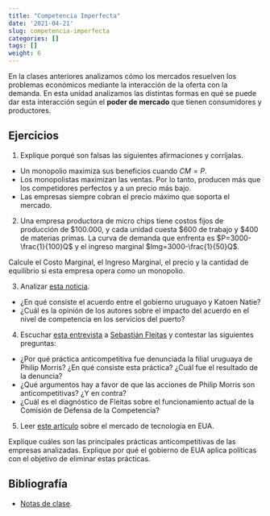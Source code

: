 ```yaml
---
title: "Competencia Imperfecta"
date: '2021-04-21'
slug: competencia-imperfecta
categories: []
tags: []
weight: 6
---
```



<style>
.twitter-tweet {
  margin: 0 auto;
}

</style>

En la clases anteriores analizamos cómo los mercados resuelven los problemas económicos mediante la interacción de la oferta con la demanda. En esta unidad analizamos las distintas formas en qué se puede dar esta interacción según el __poder de mercado__ que tienen consumidores y productores.


## Ejercicios


1. Explique porqué son falsas las siguientes afirmaciones y corríjalas.
- Un monopolio maximiza sus beneficios cuando $CM = P$.
- Los monopolistas maximizan las ventas. Por lo tanto, producen más que los competidores perfectos y a un precio más bajo.
- Las empresas siempre cobran el precio máximo que soporta el mercado.

2. Una empresa productora de micro chips tiene costos fijos de producción de $100.000, y cada unidad cuesta $600 de trabajo y $400 de materias primas. La curva de demanda que enfrenta es $P=3000-\frac{1}{100}Q$ y el ingreso marginal $Img=3000-\frac{1}{50}Q$. 

Calcule el Costo Marginal, el Ingreso Marginal, el precio y la cantidad de equilibrio si esta empresa opera como un monopolio. 

3. Analizar [esta noticia](katoen_el_pais.pdf).

- ¿En qué consiste el acuerdo entre el gobierno uruguayo y Katoen Natie?
- ¿Cuál es la opinión de los autores sobre el impacto del acuerdo en el nivel de competencia en los servicios del puerto?


4. Escuchar [esta entrevista](https://delsol.uy/notoquennada/sebastianfleitas/defensa-de-la-competencia-perdio-prestigio-en-caso-con-philip-morris-1) a [Sebastián Fleitas](http://www.sebastianfleitas.com/) y contestar las siguientes preguntas:

-  ¿Por qué práctica anticompetitiva fue denunciada la filial uruguaya de Philip Morris? ¿En qué consiste esta práctica? ¿Cuál fue el resultado de la denuncia?
- ¿Qué argumentos hay a favor de que las acciones de Philip Morris son anticompetitivas? ¿Y en contra?
- ¿Cuál es el diagnóstico de Fleitas sobre el funcionamiento actual de la Comisión de Defensa de la Competencia?


5. Leer [este artículo](https://www.vox.com/recode/2020/10/6/21505027/congress-big-tech-antitrust-report-facebook-google-amazon-apple-mark-zuckerberg-jeff-bezos-tim-cook) sobre el mercado de tecnología en EUA.

Explique cuáles son las principales prácticas anticompetitivas de las empresas analizadas. Explique por qué el gobierno de EUA aplica políticas con el objetivo de eliminar estas prácticas.

## Bibliografía

-  [Notas de clase ](https://monopolio--diapos-econ.netlify.app/).